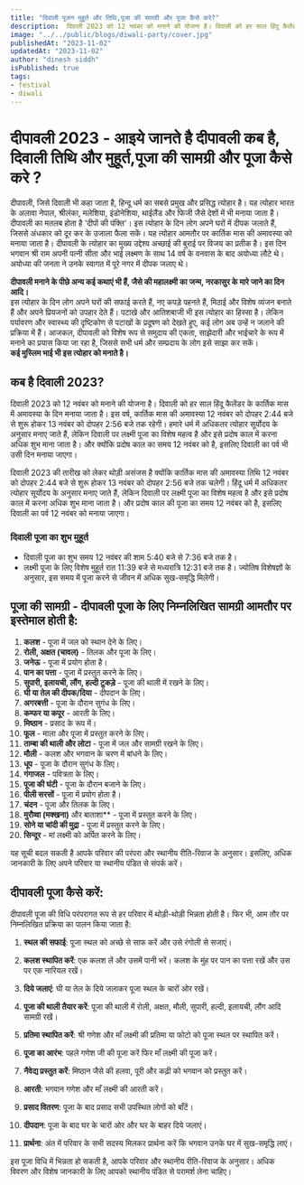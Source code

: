 ```yaml
---
title: "दिवाली पूजन मुहूर्त और तिथि,पूजा की सामग्री और पूजा कैसे करे?"
description:  दिवाली 2023 को 12 नवंबर को मनाने की योजना है। दिवाली को हर साल हिंदू कैलेंडर के कार्तिक मास में अमावस्या के दिन मनाया जाता है। इस वर्ष, कार्तिक मास की अमावस्या 12 नवंबर को दोपहर 2:44 बजे से शुरू होकर 13 नवंबर को दोपहर 2:56 बजे तक रहेगी।
image: "../../public/blogs/diwali-party/cover.jpg"
publishedAt: "2023-11-02"
updatedAt: "2023-11-02"
author: "dinesh siddh"
isPublished: true
tags: 
- festival
- diwali
---
```

 
# **दीपावली 2023** - आइये जानते है दीपावली कब है, दिवाली तिथि और मुहूर्त,पूजा की सामग्री और पूजा कैसे करे ?

दीपावली, जिसे दिवाली भी कहा जाता है, हिन्दू धर्म का सबसे प्रमुख और प्रसिद्ध त्योहार है। यह त्योहार भारत के अलावा नेपाल, श्रीलंका, मलेशिया, इंडोनेशिया, थाईलैंड और फिजी जैसे देशों में भी मनाया जाता है। 
दीपावली का मतलब होता है 'दीपों की पंक्ति'। इस त्योहार के दिन लोग अपने घरों में दीपक जलाते हैं, जिससे अंधकार को दूर कर के उजाला फैला सकें। यह त्योहार आमतौर पर कार्तिक मास की अमावस्या को मनाया जाता है। 
दीपावली के त्योहार का मुख्य उद्देश्य अच्छाई की बुराई पर विजय का प्रतीक है। इस दिन भगवान श्री राम अपनी पत्नी सीता और भाई लक्ष्मण के साथ 14 वर्ष के वनवास के बाद अयोध्या लौटे थे। अयोध्या की जनता ने उनके स्वागत में पूरे नगर में दीपक जलाए थे।

**दीपावली मनाने के पीछे अन्य कई कथाएं भी हैं, जैसे की महालक्ष्मी का जन्म, नरकासुर के मारे जाने का दिन आदि।** <br />
इस त्योहार के दिन लोग अपने घरों की सफाई करते हैं, नए कपड़े पहनते हैं, मिठाई और विशेष व्यंजन बनाते हैं और अपने प्रियजनों को उपहार देते हैं। पटाखे और आतिशबाजी भी इस त्योहार का हिस्सा है। लेकिन पर्यावरण और स्वास्थ्य की दृष्टिकोण से पटाखों के प्रदूषण को देखते हुए, कई लोग अब उन्हें न जलाने की प्रक्रिया में हैं।
आजकल, दीपावली को विशेष रूप से समुदाय की एकता, साझेदारी और भाईचारे के रूप में मनाने का प्रयास किया जा रहा है, जिससे सभी धर्म और सम्प्रदाय के लोग इसे साझा कर सकें। <br />
**कई मुस्लिम भाई भी इस त्योहार को मनाते है।**

## कब है दिवाली 2023? 
दिवाली 2023 को 12 नवंबर को मनाने की योजना है। दिवाली को हर साल हिंदू कैलेंडर के कार्तिक मास में अमावस्या के दिन मनाया जाता है। इस वर्ष, कार्तिक मास की अमावस्या 12 नवंबर को दोपहर 2:44 बजे से शुरू होकर 13 नवंबर को दोपहर 2:56 बजे तक रहेगी। हमारे धर्म में अधिकतर त्योहार सूर्योदय के अनुसार मनाए जाते हैं, लेकिन दिवाली पर लक्ष्मी पूजा का विशेष महत्व है और इसे प्रदोष काल में करना अधिक शुभ माना जाता है। और क्योंकि प्रदोष काल का समय 12 नवंबर को है, इसलिए दिवाली का पर्व भी उसी दिन मनाया जाएगा।

दिवाली 2023 की तारीख को लेकर थोड़ी असंजस है क्योंकि कार्तिक मास की अमावस्या तिथि 12 नवंबर को दोपहर 2:44 बजे से शुरू होकर 13 नवंबर को दोपहर 2:56 बजे तक चलेगी। हिंदू धर्म में अधिकतर त्योहार सूर्योदय के अनुसार मनाए जाते हैं, लेकिन दिवाली पर लक्ष्मी पूजा का विशेष महत्व है और इसे प्रदोष काल में करना अधिक शुभ माना जाता है। और प्रदोष काल की पूजा का समय 12 नवंबर को है, इसलिए दिवाली का पर्व 12 नवंबर को मनाया जाएगा।

### दिवाली पूजा का शुभ मुहूर्त
* दिवाली पूजा का शुभ समय 12 नवंबर की शाम 5:40 बजे से 7:36 बजे तक है।
* लक्ष्मी पूजा के लिए विशेष मुहूर्त रात 11:39 बजे से मध्यरात्रि 12:31 बजे तक है। ज्योतिष विशेषज्ञों के अनुसार, इस समय में पूजा करने से जीवन में अधिक सुख-समृद्धि मिलेगी।

## पूजा की सामग्री - दीपावली पूजा के लिए निम्नलिखित सामग्री आमतौर पर इस्तेमाल होती है:

1. **कलश** - पूजा में जल को स्थान देने के लिए।
2. **रोली, अक्षत (चावल)** - तिलक और पूजा के लिए।
3. **जनेऊ** - पूजा में प्रयोग होता है।
4. **पान का पत्ता** - पूजा में प्रस्तुत करने के लिए।
5. **सुपारी, इलायची, लौंग, हल्दी टुकड़े** - पूजा की थाली में रखने के लिए।
6. **घी या तेल की दीपक/दिया** - दीपदान के लिए।
7. **अगरबत्ती** - पूजा के दौरान सुगंध के लिए।
8. **कम्फर या कपूर** - आरती के लिए।
9. **मिष्ठान** - प्रसाद के रूप में।
10. **फूल** - माला और पूजा में प्रस्तुत करने के लिए।
11. **ताम्बा की थाली और लोटा** - पूजा में जल और सामग्री रखने के लिए।
12. **मौली** - कलश और भगवान के चरण में बांधने के लिए।
13. **धूप** - पूजा के दौरान सुगंध के लिए।
14. **गंगाजल** - पवित्रता के लिए।
15. **पूजा की घंटी** - पूजा के दौरान बजाने के लिए।
16. **पीली सरसों** - पूजा में प्रयोग होता है।
17. **चंदन** - पूजा और तिलक के लिए।
18. **मुरौव्वा (मक्खना)** और बाताशा** - पूजा में प्रस्तुत करने के लिए।
19. **सोने या चांदी की मुद्रा** - पूजा में प्रस्तुत करने के लिए।
20. **सिन्दूर** - मां लक्ष्मी को अर्पित करने के लिए।

यह सूची बदल सकती है आपके परिवार की परंपरा और स्थानीय रीति-रिवाज के अनुसार। इसलिए, अधिक जानकारी के लिए अपने परिवार या स्थानीय पंडित से संपर्क करें।


## दीपावली पूजा कैसे करें:

दीपावली पूजा की विधि परंपरागत रूप से हर परिवार में थोड़ी-थोड़ी भिन्नता होती है। फिर भी, आम तौर पर निम्नलिखित प्रक्रिया का पालन किया जाता है:

1. **स्थल की सफाई**: पूजा स्थल को अच्छे से साफ करें और उसे रंगोली से सजाएं। 

2. **कलश स्थापित करें**: एक कलश लें और उसमें पानी भरें। कलश के मुंह पर पान का पत्ता रखें और उस पर एक नारियल रखें। 

3. **दिये जलाएं**: घी या तेल के दिये जलाकर पूजा स्थल के चारों ओर रखें। 

4. **पूजा की थाली तैयार करें**: पूजा की थाली में रोली, अक्षत, मौली, सुपारी, हल्दी, इलायची, लौंग आदि सामग्री रखें। 

5. **प्रतिमा स्थापित करें**: श्री गणेश और माँ लक्ष्मी की प्रतिमा या फोटो को पूजा स्थल पर स्थापित करें। 

6. **पूजा का आरंभ**: पहले गणेश जी की पूजा करें फिर माँ लक्ष्मी की पूजा करें। 

7. **नैवेद्य प्रस्तुत करें**: मिष्ठान जैसे की हलवा, पूरी और कढ़ी को भगवान को प्रस्तुत करें। 

8. **आरती**: भगवान गणेश और माँ लक्ष्मी की आरती करें। 

9. **प्रसाद वितरण**: पूजा के बाद प्रसाद सभी उपस्थित लोगों को बाँटें। 

10. **दीपदान**: पूजा के बाद घर के चारों ओर और घर के बाहर दिये जलाएं। 

11. **प्रार्थना**: अंत में परिवार के सभी सदस्य मिलकर प्रार्थना करें कि भगवान उनके घर में सुख-समृद्धि लाएं। 

इस पूजा विधि में भिन्नता हो सकती है, आपके परिवार और स्थानीय रीति-रिवाज के अनुसार। अधिक विवरण और विशेष जानकारी के लिए आपको स्थानीय पंडित से परामर्श लेना चाहिए।